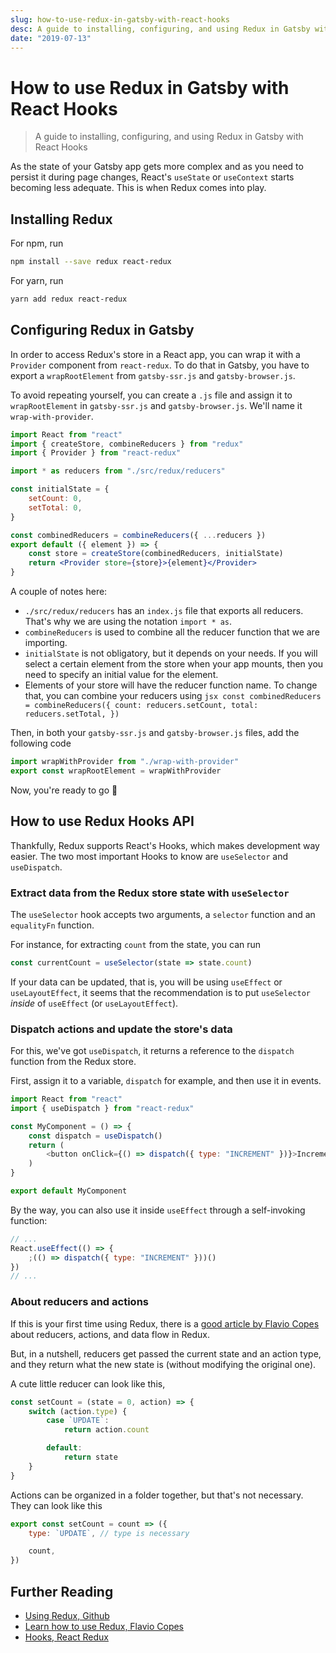 ```yaml
---
slug: how-to-use-redux-in-gatsby-with-react-hooks
desc: A guide to installing, configuring, and using Redux in Gatsby with React Hooks.
date: "2019-07-13"
---
```


# How to use Redux in Gatsby with React Hooks

> A guide to installing, configuring, and using Redux in Gatsby with React Hooks

As the state of your Gatsby app gets more complex and as you need to persist it during page changes, React's `useState` or `useContext` starts becoming less adequate. This is when Redux comes into play.

## Installing Redux

For npm, run

```sh
npm install --save redux react-redux
```

For yarn, run

```sh
yarn add redux react-redux
```

## Configuring Redux in Gatsby

In order to access Redux's store in a React app, you can wrap it with a `Provider` component from `react-redux`. To do that in Gatsby, you have to export a `wrapRootElement` from `gatsby-ssr.js` and `gatsby-browser.js`.

To avoid repeating yourself, you can create a `.js` file and assign it to `wrapRootElement` in `gatsby-ssr.js` and `gatsby-browser.js`. We'll name it `wrap-with-provider`.

```jsx
import React from "react"
import { createStore, combineReducers } from "redux"
import { Provider } from "react-redux"

import * as reducers from "./src/redux/reducers"

const initialState = {
	setCount: 0,
	setTotal: 0,
}

const combinedReducers = combineReducers({ ...reducers })
export default ({ element }) => {
	const store = createStore(combinedReducers, initialState)
	return <Provider store={store}>{element}</Provider>
}
```

A couple of notes here:

- `./src/redux/reducers` has an `index.js` file that exports all reducers. That's why we are using the notation `import * as`.
- `combineReducers` is used to combine all the reducer function that we are importing.
- `initialState` is not obligatory, but it depends on your needs. If you will select a certain element from the store when your app mounts, then you need to specify an initial value for the element.
- Elements of your store will have the reducer function name. To change that, you can combine your reducers using
  `jsx const combinedReducers = combineReducers({ count: reducers.setCount, total: reducers.setTotal, })`

Then, in both your `gatsby-ssr.js` and `gatsby-browser.js` files, add the following code

```js
import wrapWithProvider from "./wrap-with-provider"
export const wrapRootElement = wrapWithProvider
```

Now, you're ready to go 🎉

## How to use Redux Hooks API

Thankfully, Redux supports React's Hooks, which makes development way easier. The two most important Hooks to know are `useSelector` and `useDispatch`.

### Extract data from the Redux store state with `useSelector`

The `useSelector` hook accepts two arguments, a `selector` function and an `equalityFn` function.

For instance, for extracting `count` from the state, you can run

```js
const currentCount = useSelector(state => state.count)
```

If your data can be updated, that is, you will be using `useEffect` or `useLayoutEffect`, it seems that the recommendation is to put `useSelector` _inside_ of `useEffect` (or `useLayoutEffect`).

### Dispatch actions and update the store's data

For this, we've got `useDispatch`, it returns a reference to the `dispatch` function from the Redux store.

First, assign it to a variable, `dispatch` for example, and then use it in events.

```js
import React from "react"
import { useDispatch } from "react-redux"

const MyComponent = () => {
	const dispatch = useDispatch()
	return (
		<button onClick={() => dispatch({ type: "INCREMENT" })}>Increment</button>
	)
}

export default MyComponent
```

By the way, you can also use it inside `useEffect` through a self-invoking function:

```jsx
// ...
React.useEffect(() => {
	;(() => dispatch({ type: "INCREMENT" }))()
})
// ...
```

### About reducers and actions

If this is your first time using Redux, there is a [good article by Flavio Copes](https://flaviocopes.com/redux/) about reducers, actions, and data flow in Redux.

But, in a nutshell, reducers get passed the current state and an action type, and they return what the new state is (without modifying the original one).

A cute little reducer can look like this,

```js
const setCount = (state = 0, action) => {
	switch (action.type) {
		case `UPDATE`:
			return action.count

		default:
			return state
	}
}
```

Actions can be organized in a folder together, but that's not necessary. They can look like this

```js
export const setCount = count => ({
	type: `UPDATE`, // type is necessary

	count,
})
```

## Further Reading

- [Using Redux, Github](https://github.com/gatsbyjs/gatsby/tree/master/examples/using-redux)
- [Learn how to use Redux, Flavio Copes](https://flaviocopes.com/redux/)
- [Hooks, React Redux](https://react-redux.js.org/next/api/hooks)
